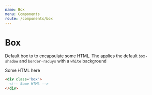 ```yaml
---
name: Box
menu: Components
route: /components/box
---
```


# Box

Default box to to encapsulate some HTML. The applies the default `box-shadow` and `border-raduys` with a `white` background

<div class='box' style='max-width: 300px'>
  <p class='black'>
    Some HTML here
  </p>
</div>

```html
<div class='box'>
  <!-- Some HTML -->
</div>
```